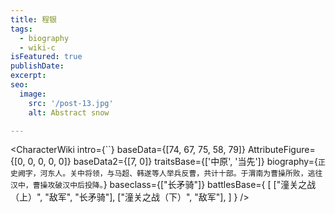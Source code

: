 ```yaml
---
title: 程银
tags:
  - biography
  - wiki-c
isFeatured: true
publishDate:
excerpt:
seo:
  image:
    src: '/post-13.jpg'
    alt: Abstract snow

---
```



<CharacterWiki
  intro={``}
  baseData={[74, 67, 75, 58, 79]}
  AttributeFigure={[0, 0, 0, 0, 0]}
  baseData2={[7, 0]}
  traitsBase={['中原', '当先']}
  biography={`正史阙字，河东人。关中将领，与马超、韩遂等人举兵反曹，共计十部。于渭南为曹操所败，逃往汉中，曹操攻破汉中后投降。`}
  baseclass={["长矛骑"]}
  battlesBase={
    [
      ["潼关之战（上）", "敌军", "长矛骑"],
      ["潼关之战（下）", "敌军"],
    ]
  }
/>

